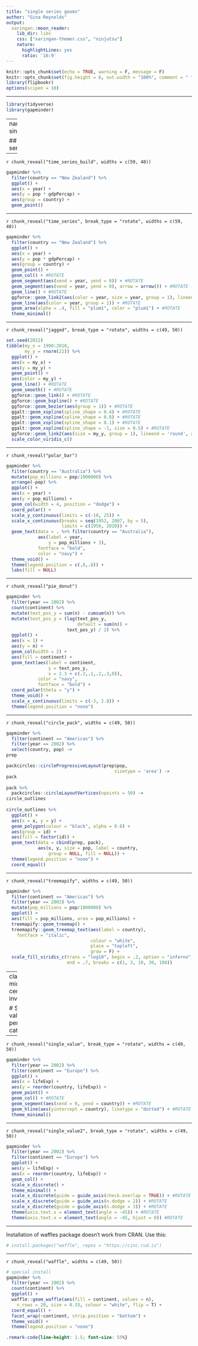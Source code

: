 ```yaml
---
title: "single series geoms"
author: "Gina Reynolds"
output:
  xaringan::moon_reader:
    lib_dir: libs
    css: ["xaringan-themer.css", "ninjutsu"]
    nature:
      highlightLines: yes
      ratio: '16:9'
---
```


```r
knitr::opts_chunk$set(echo = TRUE, warning = F, message = F)
knitr::opts_chunk$set(fig.height = 6, out.width = "100%", comment = " ", cache = T, dpi = 300)
library(flipbookr)
options(scipen = 10)
```



---


```r
library(tidyverse)
library(gapminder)
```


---
name: single_series

## Single series

---

`r chunk_reveal("time_series_build", widths = c(59, 40))`

```r
gapminder %>% 
  filter(country == "New Zealand") %>% 
  ggplot() +
  aes(x = year) +
  aes(y = pop * gdpPercap) +
  aes(group = country) +
  geom_point()
```



---

`r chunk_reveal("time_series", break_type = "rotate", widths = c(59, 40))`

```r
gapminder %>% 
  filter(country == "New Zealand") %>% 
  ggplot() +
  aes(x = year) +
  aes(y = pop * gdpPercap) +
  aes(group = country) +
  geom_point() +
  geom_col() + #ROTATE
  geom_segment(aes(xend = year, yend = 0)) + #ROTATE
  geom_segment(aes(xend = year, yend = 0), arrow = arrow()) + #ROTATE
  geom_line() + #ROTATE
  ggforce::geom_link2(aes(color = year, size = year, group = 1), lineend = 'round', alpha = .5) + #ROTATE
  geom_line(aes(color = year, group = 1)) + #ROTATE
  geom_area(alpha = .4, fill = "plum1", color = "plum1") + #ROTATE
  theme_minimal()
```





---

`r chunk_reveal("jagged", break_type = "rotate", widths = c(49, 50))`


```r
set.seed(2022)
tibble(my_x = 1990:2010,
       my_y = rnorm(21)) %>% 
  ggplot() +
  aes(x = my_x) + 
  aes(y = my_y) +
  geom_point() + 
  aes(color = my_y) +
  geom_line() + #ROTATE
  geom_smooth() + #ROTATE
  ggforce::geom_link() + #ROTATE
  ggforce::geom_bspline() + #ROTATE
  ggforce::geom_bezier(aes(group = 1)) + #ROTATE 
  ggalt::geom_xspline(spline_shape = 0.4) + #ROTATE
  ggalt::geom_xspline(spline_shape = 0.8) + #ROTATE
  ggalt::geom_xspline(spline_shape = 0.1) + #ROTATE
  ggalt::geom_xspline(spline_shape = -1, size = 0.5) + #ROTATE
  ggforce::geom_link2(aes(size = my_y, group = 1), lineend = 'round', alpha = .5) + #ROTATE
  scale_color_viridis_c()
```


---

`r chunk_reveal("polar_bar")`

```r
gapminder %>% 
  filter(country == "Australia") %>% 
  mutate(pop_millions = pop/1000000) %>% 
  arrange(-pop) %>% 
  ggplot() +
  aes(x = year) +
  aes(y = pop_millions) +
  geom_col(width = 4, position = "dodge") +
  coord_polar() +  
  scale_y_continuous(limits = c(-10, 25)) +
  scale_x_continuous(breaks = seq(1952, 2007, by = 5), 
                     limits = c(1950, 2010)) +
  geom_text(data = . %>% filter(country == "Australia"),
            aes(label = year,
                y = pop_millions + 3),
            fontface = "bold",
            color = "navy") +
  theme_void() + 
  theme(legend.position = c(.8,.8)) +
  labs(fill = NULL)
```

---

`r chunk_reveal("pie_donut")`

```r
gapminder %>%  
  filter(year == 2002) %>%  
  count(continent) %>%  
  mutate(text_pos_y = sum(n) - cumsum(n)) %>%  
  mutate(text_pos_y = (lag(text_pos_y,  
                           default = sum(n)) +  
                       text_pos_y) / 2) %>%  
  ggplot() +  
  aes(x = 1) +
  aes(y = n) +
  geom_col(width = 2) +
  aes(fill = continent) +
  geom_text(aes(label = continent, 
                y = text_pos_y, 
                x = 2.3 + c(.3,.1,.2,.3,0)),  
            color = "navy",
            fontface = "bold") +
  coord_polar(theta = "y") +
  theme_void() +
  scale_x_continuous(limits = c(-3, 2.8)) +
  theme(legend.position = "none")
```


---

`r chunk_reveal("circle_pack", widths = c(49, 50))`

```r
gapminder %>% 
  filter(continent == "Americas") %>% 
  filter(year == 2002) %>% 
  select(country, pop) ->
prep

packcircles::circleProgressiveLayout(prep$pop,
                                         sizetype = 'area') ->
pack
  
pack %>% 
  packcircles::circleLayoutVertices(npoints = 50) ->
circle_outlines
  
circle_outlines %>% 
  ggplot() + 
  aes(x = x, y = y) +
  geom_polygon(colour = "black", alpha = 0.6) +
  aes(group = id) + 
  aes(fill = factor(id)) +
  geom_text(data = cbind(prep, pack), 
            aes(x, y, size = pop, label = country,
                group = NULL, fill = NULL)) +
  theme(legend.position = "none") +
  coord_equal()
```

---

`r chunk_reveal("treemapify", widths = c(49, 50))`

```r
gapminder %>% 
  filter(continent == "Americas") %>% 
  filter(year == 2002) %>% 
  mutate(pop_millions = pop/1000000) %>% 
  ggplot() + 
  aes(fill = pop_millions, area = pop_millions) +
  treemapify::geom_treemap() +
  treemapify::geom_treemap_text(aes(label = country),
    fontface = "italic", 
                                colour = "white", 
                                place = "topleft",
                                grow = F) +
  scale_fill_viridis_c(trans = "log10", begin = .2, option = "inferno",
                       end = .7, breaks = c(1, 3, 10, 30, 100))
```



---
class: middle, center, inverse

# Singe value per category


---

`r chunk_reveal("single_value", break_type = "rotate", widths = c(49, 50))`

```r
gapminder %>% 
  filter(year == 2002) %>% 
  filter(continent == "Europe") %>% 
  ggplot() +
  aes(x = lifeExp) +
  aes(y = reorder(country, lifeExp)) +
  geom_point() +
  geom_col() + #ROTATE
  geom_segment(aes(xend = 0, yend = country)) + #ROTATE
  geom_hline(aes(yintercept = country), linetype = "dotted") + #ROTATE
  theme_minimal()
```



---

`r chunk_reveal("single_value2", break_type = "rotate", widths = c(49, 50))`

```r
gapminder %>% 
  filter(year == 2002) %>% 
  filter(continent == "Europe") %>% 
  ggplot() +
  aes(y = lifeExp) + 
  aes(x = reorder(country, lifeExp)) + 
  geom_col() +
  scale_x_discrete() +
  theme_minimal() +
  scale_x_discrete(guide = guide_axis(check.overlap = TRUE)) + #ROTATE
  scale_x_discrete(guide = guide_axis(n.dodge = 2)) + #ROTATE
  scale_x_discrete(guide = guide_axis(n.dodge = 3)) + #ROTATE
  theme(axis.text.x = element_text(angle = -45)) + #ROTATE
  theme(axis.text.x = element_text(angle = -45, hjust = 0)) #ROTATE
```



---

Installation of waffles package doesn't work from CRAN. Use this:

```r
# install.packages("waffle", repos = "https://cinc.rud.is")
```


---

`r chunk_reveal("waffle", widths = c(49, 50))`

```r
# special install 
gapminder %>%
  filter(year == 2002) %>% 
  count(continent) %>% 
  ggplot() +
  waffle::geom_waffle(aes(fill = continent, values = n),
    n_rows = 20, size = 0.33, colour = "white", flip = T) + 
  coord_equal() +
  facet_wrap(~continent, strip.position = "bottom") +
  theme_void() +
  theme(legend.position = "none")
```





```css
.remark-code{line-height: 1.5; font-size: 55%}
```

